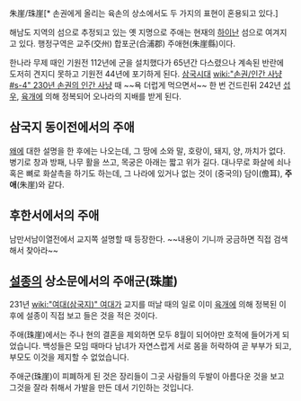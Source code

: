 朱崖/珠崖[* 손권에게 올리는 육손의 상소에서도 두 가지의 표현이 혼용되고 있다.]

해남도 지역의 섬으로 추정되고 있는 옛 지명으로 주애는 현재의 [[하이난]] 섬으로 여겨지고 있다. 행정구역은 교주(交州) 합포군(合浦郡) 주애현(朱崖縣)이다.

한나라 무제 때인 기원전 112년에 군을 설치했다가 65년간 다스렸으나 계속된 반란에 도저히 견지디 못하고 기원전 44년에 포기하게 된다. [[삼국시대]] [[wiki:"손권/인간 사냥#s-4" 230년 손권의 인간 사냥]] 때 ~~욕 더럽게 먹으면서~~ 한 번 건드린뒤 242년 [[섭우]], [[육개]]에 의해 정복되어 오나라의 지배를 받게 된다.

== 삼국지 동이전에서의 주애 ==
[[왜]]에 대한 설명을 한 후에는 나오는데, 그 땅에 소와 말, 호랑이, 돼지, 양, 까치가 없다. 병기로 창과 방패, 나무 활을 쓰고, 목궁은 아래는 짧고 위가 길다. 대나무로 화살에 쇠나 혹은 뼈로 화살촉을 하기도 하는데, 그 나라에 있거나 없는 것이 (중국의) 담이(儋耳), '''주애'''(朱崖)와 같다.

== 후한서에서의 주애 ==

남만서남이열전에서 교지쪽 설명할 때 등장한다. ~~내용이 기니까 궁금하면 직접 검색해서 찾아라~~

== [[설종]]의 상소문에서의 주애군(珠崖) ==
231년 [[wiki:"여대(삼국지)" 여대]]가 교지를 떠날 때의 일로 이미 [[육개]]에 의해 정복된 이후에 설종이 직접 보고 들은 것을 적은 것이다.

주애(珠崖)에서는 주나 현의 결혼을 제외하면 모두 8월이 되어야만 호적에 들어가게 되었습니다. 백성들은 모임 때마다 남녀가 자연스럽게 서로 몸을 허락하여 곧 부부가 되고, 부모도 이것을 제지할 수 없었습니다. 

주애군(珠崖)이 피폐하게 된 것은 장리들이 그곳 사람들의 두발이 아름다운 것을 보고 그것을 잘라 취해서 가발을 만든 데서 기인하는 것입니다.
